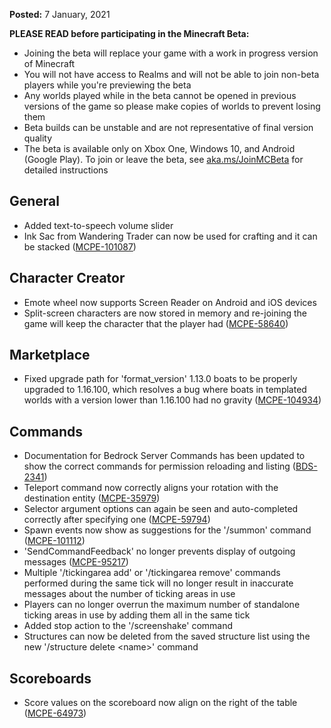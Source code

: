 **Posted:** 7 January, 2021

**PLEASE READ before participating in the Minecraft Beta:**

-   Joining the beta will replace your game with a work in progress version of Minecraft
-   You will not have access to Realms and will not be able to join non-beta players while you're previewing the beta
-   Any worlds played while in the beta cannot be opened in previous versions of the game so please make copies of worlds to prevent losing them
-   Beta builds can be unstable and are not representative of final version quality
-   The beta is available only on Xbox One, Windows 10, and Android (Google Play). To join or leave the beta, see [aka.ms/JoinMCBeta](https://aka.ms/JoinMCBeta) for detailed instructions

## **General**

-   Added text-to-speech volume slider
-   Ink Sac from Wandering Trader can now be used for crafting and it can be stacked ([MCPE-101087](https://bugs.mojang.com/browse/MCPE-101087))

## **Character Creator**

-   Emote wheel now supports Screen Reader on Android and iOS devices
-   Split-screen characters are now stored in memory and re-joining the game will keep the character that the player had ([MCPE-58640](https://bugs.mojang.com/browse/MCPE-58640))

## **Marketplace**

-   Fixed upgrade path for 'format\_version' 1.13.0 boats to be properly upgraded to 1.16.100, which resolves a bug where boats in templated worlds with a version lower than 1.16.100 had no gravity ([MCPE-104934](https://bugs.mojang.com/browse/MCPE-104934))

## **Commands**

-   Documentation for Bedrock Server Commands has been updated to show the correct commands for permission reloading and listing ([BDS-2341](https://bugs.mojang.com/browse/BDS-2341))
-   Teleport command now correctly aligns your rotation with the destination entity ([MCPE-35979](https://bugs.mojang.com/browse/MCPE-35979))
-   Selector argument options can again be seen and auto-completed correctly after specifying one ([MCPE-59794](https://bugs.mojang.com/browse/MCPE-59794))
-   Spawn events now show as suggestions for the '/summon' command ([MCPE-101112](https://bugs.mojang.com/browse/MCPE-101112))
-   'SendCommandFeedback' no longer prevents display of outgoing messages ([MCPE-95217](https://bugs.mojang.com/browse/MCPE-95217))
-   Multiple '/tickingarea add' or '/tickingarea remove' commands performed during the same tick will no longer result in inaccurate messages about the number of ticking areas in use
-   Players can no longer overrun the maximum number of standalone ticking areas in use by adding them all in the same tick
-   Added stop action to the '/screenshake' command
-   Structures can now be deleted from the saved structure list using the new '/structure delete \<name\>' command

## **Scoreboards**

-   Score values on the scoreboard now align on the right of the table ([MCPE-64973](https://bugs.mojang.com/browse/MCPE-64973))